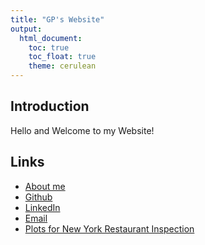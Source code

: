 ```yaml
---
title: "GP's Website"
output: 
  html_document:
    toc: true
    toc_float: true
    theme: cerulean
---
```


## Introduction

Hello and Welcome to my Website!

## Links

* [About me](about.html)
* [Github](https://github.com/gp021200/gokul_pareek.github.io)
* [LinkedIn](https://www.linkedin.com/in/gokul-pareek)
* [Email](mailto:gp2770@cumc.columbia.edu)
* [Plots for New York Restaurant Inspection](flexdashboard.html)
